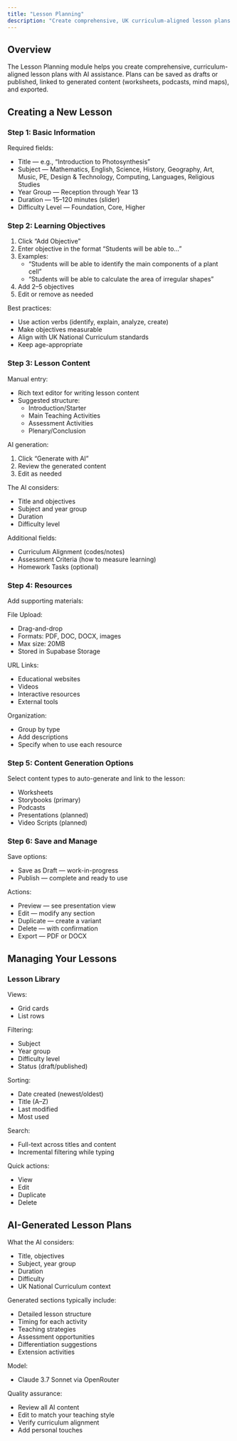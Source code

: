 ```yaml
---
title: "Lesson Planning"
description: "Create comprehensive, UK curriculum-aligned lesson plans with AI assistance."
---
```


## Overview

The Lesson Planning module helps you create comprehensive, curriculum-aligned lesson plans with AI assistance. Plans can be saved as drafts or published, linked to generated content (worksheets, podcasts, mind maps), and exported.

## Creating a New Lesson

### Step 1: Basic Information

Required fields:
- Title — e.g., “Introduction to Photosynthesis”
- Subject — Mathematics, English, Science, History, Geography, Art, Music, PE, Design & Technology, Computing, Languages, Religious Studies
- Year Group — Reception through Year 13
- Duration — 15–120 minutes (slider)
- Difficulty Level — Foundation, Core, Higher

### Step 2: Learning Objectives

1. Click “Add Objective”
2. Enter objective in the format “Students will be able to…”
3. Examples:
   - “Students will be able to identify the main components of a plant cell”
   - “Students will be able to calculate the area of irregular shapes”
4. Add 2–5 objectives
5. Edit or remove as needed

Best practices:
- Use action verbs (identify, explain, analyze, create)
- Make objectives measurable
- Align with UK National Curriculum standards
- Keep age-appropriate

### Step 3: Lesson Content

Manual entry:
- Rich text editor for writing lesson content
- Suggested structure:
  - Introduction/Starter
  - Main Teaching Activities
  - Assessment Activities
  - Plenary/Conclusion

AI generation:
1. Click “Generate with AI”
2. Review the generated content
3. Edit as needed

The AI considers:
- Title and objectives
- Subject and year group
- Duration
- Difficulty level

Additional fields:
- Curriculum Alignment (codes/notes)
- Assessment Criteria (how to measure learning)
- Homework Tasks (optional)

### Step 4: Resources

Add supporting materials:

File Upload:
- Drag-and-drop
- Formats: PDF, DOC, DOCX, images
- Max size: 20MB
- Stored in Supabase Storage

URL Links:
- Educational websites
- Videos
- Interactive resources
- External tools

Organization:
- Group by type
- Add descriptions
- Specify when to use each resource

### Step 5: Content Generation Options

Select content types to auto-generate and link to the lesson:
- Worksheets
- Storybooks (primary)
- Podcasts
- Presentations (planned)
- Video Scripts (planned)

### Step 6: Save and Manage

Save options:
- Save as Draft — work-in-progress
- Publish — complete and ready to use

Actions:
- Preview — see presentation view
- Edit — modify any section
- Duplicate — create a variant
- Delete — with confirmation
- Export — PDF or DOCX

## Managing Your Lessons

### Lesson Library

Views:
- Grid cards
- List rows

Filtering:
- Subject
- Year group
- Difficulty level
- Status (draft/published)

Sorting:
- Date created (newest/oldest)
- Title (A–Z)
- Last modified
- Most used

Search:
- Full-text across titles and content
- Incremental filtering while typing

Quick actions:
- View
- Edit
- Duplicate
- Delete

## AI-Generated Lesson Plans

What the AI considers:
- Title, objectives
- Subject, year group
- Duration
- Difficulty
- UK National Curriculum context

Generated sections typically include:
- Detailed lesson structure
- Timing for each activity
- Teaching strategies
- Assessment opportunities
- Differentiation suggestions
- Extension activities

Model:
- Claude 3.7 Sonnet via OpenRouter

Quality assurance:
- Review all AI content
- Edit to match your teaching style
- Verify curriculum alignment
- Add personal touches
